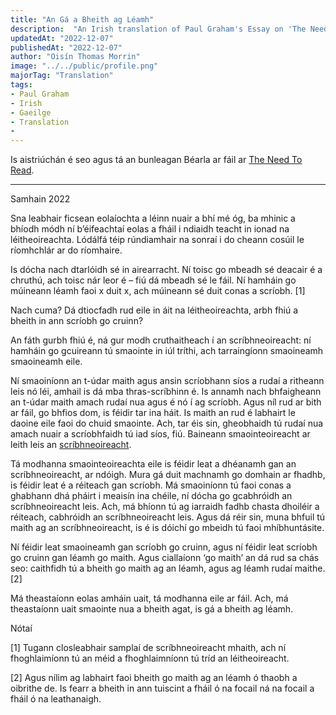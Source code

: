 ---
title: "An Gá a Bheith ag Léamh"
description:  "An Irish translation of Paul Graham's Essay on 'The Need to Read'"
updatedAt: "2022-12-07"
publishedAt: "2022-12-07"
author: "Oisín Thomas Morrin"
image: "../../public/profile.png"
majorTag: "Translation"
tags: 
- Paul Graham
- Irish
- Gaeilge
- Translation
- 
---

Is aistriúchán é seo agus tá an bunleagan Béarla ar fáil ar [The Need To Read](http://www.paulgraham.com/read.html).

---
Samhain 2022

Sna leabhair ficsean eolaíochta a léinn nuair a bhí mé óg, ba mhinic a bhíodh módh ní b’éifeachtaí eolas a fháil i ndiaidh teacht in ionad na léitheoireachta. Lódálfá téip rúndiamhair na sonraí i do cheann cosúil le ríomhchlár ar do ríomhaire.

Is dócha nach dtarlóidh sé in airearracht. Ní toisc go mbeadh sé deacair é a chruthú, ach toisc nár leor é – fiú dá mbeadh sé le fáil. Ní hamháin go múineann léamh faoi x duit x, ach múineann sé duit conas a scríobh. [1]

Nach cuma? Dá dtiocfadh rud eile in áit na léitheoireachta, arbh fhiú a bheith in ann scríobh go cruinn?

An fáth gurbh fhiú é, ná gur modh cruthaitheach í an scríbhneoireacht: ní hamháin go gcuireann tú smaointe in iúl tríthi, ach tarraingíonn smaoineamh smaoineamh eile.

Ní smaoiníonn an t-údar maith agus ansin scríobhann síos a rudaí a ritheann leis nó léi, amhail is dá mba thras-scríbhinn é. Is annamh nach bhfaigheann an t-údar maith amach rudaí nua agus é nó í ag scríobh. Agus níl rud ar bith ar fáil, go bhfios dom, is féidir tar ina háit. Is maith an rud é labhairt le daoine eile faoi do chuid smaointe. Ach, tar éis sin, gheobhaidh tú rudaí nua amach nuair a scríobhfaidh tú iad síos, fiú. Baineann smaointeoireacht ar leith leis an [scríbhneoireacht](http://www.paulgraham.com/words.html).

Tá modhanna smaointeoireachta eile is féidir leat a dhéanamh gan an scríbhneoireacht, ar ndóigh. Mura gá duit machnamh go domhain ar fhadhb, is féidir leat é a réiteach gan scríobh. Má smaoiníonn tú faoi conas a ghabhann dhá pháirt i meaisín ina chéile, ní dócha go gcabhróidh an scríbhneoireacht leis. Ach, má bhíonn tú ag iarraidh fadhb chasta dhoiléir a réiteach, cabhróidh an scríbhneoireacht leis. Agus dá réir sin, muna bhfuil tú maith ag an scríbhneoireacht, is é is dóichí go mbeidh tú faoi mhíbhuntásite.

Ní féidir leat smaoineamh gan scríobh go cruinn, agus ní féidir leat scríobh go cruinn gan léamh go maith. Agus ciallaíonn ‘go maith’ an dá rud sa chás seo: caithfidh tú a bheith go maith ag an léamh, agus ag léamh rudaí maithe. [2]

Má theastaíonn eolas amháin uait, tá modhanna eile ar fáil. Ach, má theastaíonn uait smaointe nua a bheith agat, is gá a bheith ag léamh.

Nótaí

[1] Tugann closleabhair samplaí de scríbhneoireacht mhaith, ach ní fhoghlaimíonn tú an méid a fhoghlaimníonn tú tríd an léitheoireacht.

[2] Agus nílim ag labhairt faoi bheith go maith ag an léamh ó thaobh a oibrithe de. Is fearr a bheith in ann tuiscint a fháil ó na focail ná na focail a fháil ó na leathanaigh.